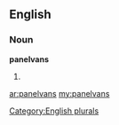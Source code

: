 ==English==

===Noun===
'''panelvans'''

# {{plural of|[[panelvan]]}}

[[Category:English plurals]]

[[ar:panelvans]]
[[my:panelvans]]